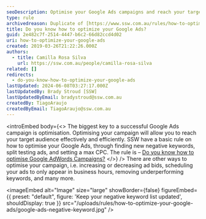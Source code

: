 ```yaml
---
seoDescription: Optimise your Google Ads campaigns and reach your target audience effectively with strategies including negative keyword identification, ad split testing, and max CPC setting.
type: rule
archivedreason: Duplicate of [https://www.ssw.com.au/rules/how-to-optimize-google-ads-campaigns](/rules/how-to-optimize-google-ads-campaigns)
title: Do you know how to optimize your Google Ads?
guid: 2e482c7f-2514-4447-b6c2-66d82ccd4d02
uri: how-to-optimize-your-google-ads
created: 2019-03-26T21:22:26.000Z
authors:
  - title: Camilla Rosa Silva
    url: https://ssw.com.au/people/camilla-rosa-silva
related: []
redirects:
  - do-you-know-how-to-optimize-your-google-ads
lastUpdated: 2024-06-08T03:27:17.000Z
lastUpdatedBy: Brady Stroud [SSW]
lastUpdatedByEmail: bradystroud@ssw.com.au
createdBy: TiagoAraujo
createdByEmail: TiagoAraujo@ssw.com.au
---
```


<introEmbed
  body={<>
The biggest key to a successful Google Ads campaign is optimisation. Optimising your campaign will allow you to reach your target audience effectively and efficiently. SSW have a basic rule on how to optimise your Google Ads, through finding new negative keywords, split testing ads, and setting a max CPC. The rule is – [Do you know how to optimise Google AdWords Campaigns?](/do-you-know-how-to-optimize-google-adwords-campaigns)
  </>}
/>
There are other ways to optimise your campaign, i.e. increasing or decreasing ad bids, scheduling your ads to only appear in business hours, removing underperforming keywords, and many more.


<imageEmbed
  alt="Image"
  size="large"
  showBorder={false}
  figureEmbed={{
    preset: "default",
    figure: 'Keep your negative keyword list updated',
    shouldDisplay: true
  }}
  src="/uploads/rules/how-to-optimize-your-google-ads/google-ads-negative-keyword.jpg"
/>
